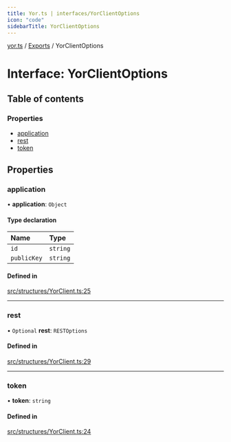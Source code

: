 ```yaml
---
title: Yor.ts | interfaces/YorClientOptions
icon: "code"
sidebarTitle: YorClientOptions
---
```

[yor.ts](../README) / [Exports](../modules) / YorClientOptions

# Interface: YorClientOptions

## Table of contents

### Properties

- [application](YorClientOptions#application)
- [rest](YorClientOptions#rest)
- [token](YorClientOptions#token)

## Properties

### application

• **application**: `Object`

#### Type declaration

| Name | Type |
| :------ | :------ |
| `id` | `string` |
| `publicKey` | `string` |

#### Defined in

[src/structures/YorClient.ts:25](https://github.com/OreOreki/yor.ts/blob/a201e7d/src/structures/YorClient.ts#L25)

___

### rest

• `Optional` **rest**: `RESTOptions`

#### Defined in

[src/structures/YorClient.ts:29](https://github.com/OreOreki/yor.ts/blob/a201e7d/src/structures/YorClient.ts#L29)

___

### token

• **token**: `string`

#### Defined in

[src/structures/YorClient.ts:24](https://github.com/OreOreki/yor.ts/blob/a201e7d/src/structures/YorClient.ts#L24)
